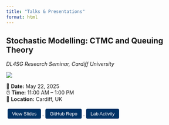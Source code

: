 ```yaml
---
title: "Talks & Presentations"
format: html
---
```


## Stochastic Modelling: CTMC and Queuing Theory 
*DL4SG Research Seminar, Cardiff University*  

![](slides/stocastic_modelling/preview.png)

📅 **Date:** May 22, 2025  
⏰ **Time:** 11:00 AM – 1:00 PM  
📍 **Location:** Cardiff, UK  

<p>
  <a href="slides/stocastic_modelling/dl4sg_slides.html" target="_blank">
    <button style="background-color:#003366; color:white; padding:6px 12px; font-size:13px; margin:4px; border:none; border-radius:4px;">View Slides</button>
  </a>
  <a href="https://github.com/udeshisalgado/DL4SG_trainings/tree/main/stocastic_modelling" target="_blank">
    <button style="background-color:#003366; color:white; padding:6px 12px; font-size:13px; margin:4px; border:none; border-radius:4px;">GitHub Repo</button>
  </a>
  <a href="https://github.com/udeshisalgado/DL4SG_trainings/tree/main/stocastic_modelling/lab_r" target="_blank">
    <button style="background-color:#003366; color:white; padding:6px 12px; font-size:13px; margin:4px; border:none; border-radius:4px;">Lab Activity</button>
  </a>
</p>

